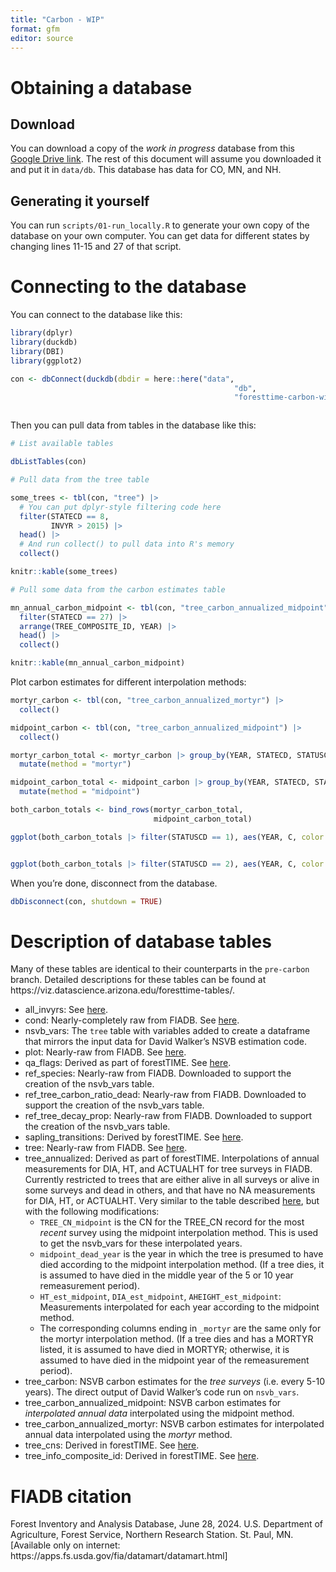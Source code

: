 ```yaml
---
title: "Carbon - WIP"
format: gfm
editor: source
---
```


# Obtaining a database

## Download

You can download a copy of the *work in progress* database from this [Google Drive link](https://drive.google.com/file/d/1Ndn63S4ZWDvttZMcXUj8Wx8ziqCCClIf/view?usp=sharing). The rest of this document will assume you downloaded it and put it in `data/db`. This database has data for CO, MN, and NH.

## Generating it yourself

You can run `scripts/01-run_locally.R` to generate your own copy of the database on your own computer. You can get data for different states by changing lines 11-15 and 27 of that script.

# Connecting to the database

You can connect to the database like this:

```r
library(dplyr)
library(duckdb)
library(DBI)
library(ggplot2)

con <- dbConnect(duckdb(dbdir = here::here("data",
                                                  "db",
                                                  "foresttime-carbon-wip.duckdb")))



```

Then you can pull data from tables in the database like this:

```r

# List available tables

dbListTables(con)

# Pull data from the tree table

some_trees <- tbl(con, "tree") |>
  # You can put dplyr-style filtering code here
  filter(STATECD == 8,
         INVYR > 2015) |>
  head() |>
  # And run collect() to pull data into R's memory
  collect()

knitr::kable(some_trees)

# Pull some data from the carbon estimates table

mn_annual_carbon_midpoint <- tbl(con, "tree_carbon_annualized_midpoint") |>
  filter(STATECD == 27) |>
  arrange(TREE_COMPOSITE_ID, YEAR) |>
  head() |>
  collect()

knitr::kable(mn_annual_carbon_midpoint)

```

Plot carbon estimates for different interpolation methods:

```r

mortyr_carbon <- tbl(con, "tree_carbon_annualized_mortyr") |>
  collect()

midpoint_carbon <- tbl(con, "tree_carbon_annualized_midpoint") |>
  collect()

mortyr_carbon_total <- mortyr_carbon |> group_by(YEAR, STATECD, STATUSCD) |> summarize(C = sum(CARBON, na.rm = T)) |> ungroup()  |> 
  mutate(method = "mortyr")

midpoint_carbon_total <- midpoint_carbon |> group_by(YEAR, STATECD, STATUSCD) |> summarize(C = sum(CARBON, na.rm = T)) |> ungroup() |> 
  mutate(method = "midpoint")

both_carbon_totals <- bind_rows(mortyr_carbon_total,
                                midpoint_carbon_total)

ggplot(both_carbon_totals |> filter(STATUSCD == 1), aes(YEAR, C, color = method)) + geom_line() + facet_wrap(vars(STATECD), ncol = 1) + theme_bw() + ggtitle("Live C")


ggplot(both_carbon_totals |> filter(STATUSCD == 2), aes(YEAR, C, color = method)) + geom_line() + facet_wrap(vars(STATECD), ncol = 1) + theme_bw() + ggtitle("Dead C")

```


When you're done, disconnect from the database.

```r

dbDisconnect(con, shutdown = TRUE)

```

# Description of database tables

Many of these tables are identical to their counterparts in the `pre-carbon` branch. Detailed descriptions for these tables can be found at https://viz.datascience.arizona.edu/foresttime-tables/.

-   all_invyrs: See [here](https://viz.datascience.arizona.edu/foresttime-tables/table_descriptions.html#all_invyrs-table).
-   cond: Nearly-completely raw from FIADB. See [here](https://viz.datascience.arizona.edu/foresttime-tables/table_descriptions.html#cond-table).
-   nsvb_vars: The `tree` table with variables added to create a dataframe that mirrors the input data for David Walker's NSVB estimation code.
-   plot: Nearly-raw from FIADB. See [here](https://viz.datascience.arizona.edu/foresttime-tables/table_descriptions.html#plot-table).
-   qa_flags: Derived as part of forestTIME. See [here](https://viz.datascience.arizona.edu/foresttime-tables/table_descriptions.html#qa_flags-table).
-   ref_species: Nearly-raw from FIADB. Downloaded to support the creation of the nsvb_vars table. 
-   ref_tree_carbon_ratio_dead: Nearly-raw from FIADB. Downloaded to support the creation of the nsvb_vars table.
-   ref_tree_decay_prop: Nearly-raw from FIADB. Downloaded to support the creation of the nsvb_vars table.
-   sapling_transitions: Derived by forestTIME. See [here](https://viz.datascience.arizona.edu/foresttime-tables/table_descriptions.html#sapling_transitions-table).
-   tree: Nearly-raw from FIADB. See [here](https://viz.datascience.arizona.edu/foresttime-tables/table_descriptions.html#tree-table).
-   tree_annualized: Derived as part of forestTIME. Interpolations of annual measurements for DIA, HT, and ACTUALHT for tree surveys in FIADB. Currently restricted to trees that are either alive in all surveys or alive in some surveys and dead in others, and that have no NA measurements for DIA, HT, or ACTUALHT. Very similar to the table described [here](https://viz.datascience.arizona.edu/foresttime-tables/table_descriptions.html#tree_annualized-table), but with the following modifications:
      - `TREE_CN_midpoint` is the CN for the TREE_CN record for the most _recent_ survey using the midpoint interpolation method. This is used to get the nsvb_vars for these interpolated years.
      - `midpoint_dead_year` is the year in which the tree is presumed to have died according to the midpoint interpolation method. (If a tree dies, it is assumed to have died in the middle year of the 5 or 10 year remeasurement period).
      - `HT_est_midpoint`, `DIA_est_midpoint`, `AHEIGHT_est_midpoint`: Measurements interpolated for each year according to the midpoint method.
      - The corresponding columns ending in `_mortyr` are the same only for the mortyr interpolation method. (If a tree dies and has a MORTYR listed, it is assumed to have died in MORTYR; otherwise, it is assumed to have died in the midpoint year of the remeasurement period).
-   tree_carbon: NSVB carbon estimates for the *tree surveys* (i.e. every 5-10 years). The direct output of David Walker's code run on `nsvb_vars`. 
-   tree_carbon_annualized_midpoint: NSVB carbon estimates for *interpolated annual data* interpolated using the midpoint method. 
-   tree_carbon_annualized_mortyr: NSVB carbon estimates for interpolated annual data interpolated using the *mortyr* method.
-   tree_cns: Derived in forestTIME. See [here](https://viz.datascience.arizona.edu/foresttime-tables/table_descriptions.html#tree_cns-table).
-   tree_info_composite_id: Derived in forestTIME. See [here](https://viz.datascience.arizona.edu/foresttime-tables/table_descriptions.html#tree_info_composite_id-table).

# FIADB citation

Forest Inventory and Analysis Database, June 28, 2024. U.S. Department of Agriculture, Forest Service, Northern Research Station. St. Paul, MN. [Available only on internet: https://apps.fs.usda.gov/fia/datamart/datamart.html]